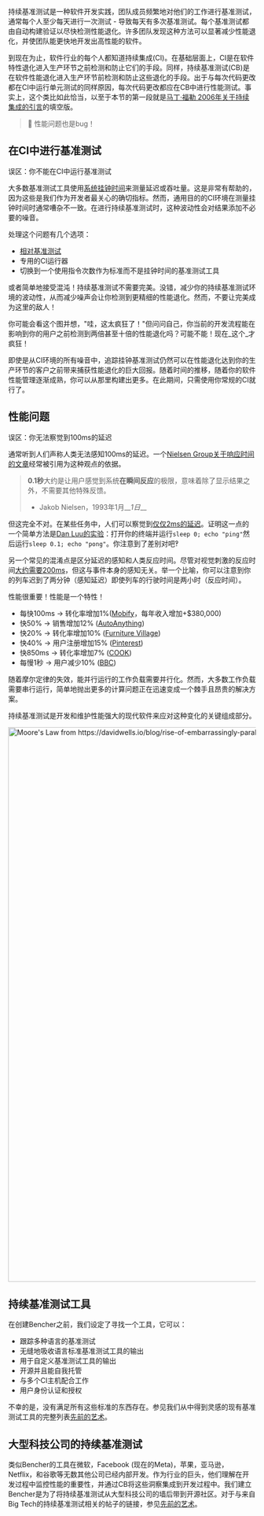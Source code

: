
持续基准测试是一种软件开发实践，团队成员频繁地对他们的工作进行基准测试，通常每个人至少每天进行一次测试 - 导致每天有多次基准测试。每个基准测试都由自动构建验证以尽快检测性能退化。许多团队发现这种方法可以显著减少性能退化，并使团队能更快地开发出高性能的软件。

到现在为止，软件行业的每个人都知道持续集成(CI)。在基础层面上，CI是在软件特性退化进入生产环节之前检测和防止它们的手段。同样，持续基准测试(CB)是在软件性能退化进入生产环节前检测和防止这些退化的手段。出于与每次代码更改都在CI中运行单元测试的同样原因，每次代码更改都应在CB中进行性能测试。事实上，这个类比如此恰当，以至于本节的第一段就是[马丁·福勒 2006年关于持续集成的引言](https://martinfowler.com/articles/continuousIntegration.html)的填空版。

> 🐰 性能问题也是bug！

## 在CI中进行基准测试

误区：你不能在CI中运行基准测试

大多数基准测试工具使用[系统挂钟时间](https://en.wikipedia.org/wiki/Elapsed_real_time)来测量延迟或吞吐量。这是非常有帮助的，因为这些是我们作为开发者最关心的确切指标。然而，通用目的的CI环境在测量挂钟时间时通常嘈杂不一致。在进行持续基准测试时，这种波动性会对结果添加不必要的噪音。

处理这个问题有几个选项：
- [相对基准测试](/zh/docs/how-to/track-benchmarks/)
- 专用的CI运行器
- 切换到一个使用指令次数作为标准而不是挂钟时间的基准测试工具

或者简单地接受混沌！持续基准测试不需要完美。没错，减少你的持续基准测试环境的波动性，从而减少噪声会让你检测到更精细的性能退化。然而，不要让完美成为这里的敌人！

<PerfImg
    query_title="Embrace+the+Chaos%21"
    title="拥抱混乱！"
    alt="拥抱混乱！用于 Bencher - Bencher"
/>

你可能会看这个图并想，"哇，这太疯狂了！"但问问自己，你当前的开发流程能在影响到你的用户之前检测到两倍甚至十倍的性能退化吗？可能不能！现在_这个_才疯狂！

即使是从CI环境的所有噪音中，追踪挂钟基准测试仍然可以在性能退化达到你的生产环节的客户之前带来捕获性能退化的巨大回报。随着时间的推移，随着你的软件性能管理逐渐成熟，你可以从那里构建出更多。在此期间，只需使用你常规的CI就行了。

## 性能问题

误区：你无法察觉到100ms的延迟

通常听到人们声称人类无法感知100ms的延迟。一个[Nielsen Group关于响应时间的文章](https://www.nngroup.com/articles/response-times-3-important-limits/)经常被引用为这种观点的依据。

> **0.1秒**大约是让用户感觉到系统**在瞬间反应**的极限，意味着除了显示结果之外，不需要其他特殊反馈。
>
> - Jakob Nielsen，1993年1月__*1日*__

但这完全不对。在某些任务中，人们可以察觉到[仅仅2ms的延迟](https://pdfs.semanticscholar.org/386a/15fd85c162b8e4ebb6023acdce9df2bd43ee.pdf)。证明这一点的一个简单方法是[Dan Luu的实验](https://danluu.com/input-lag/#appendix-why-measure-latency)：打开你的终端并运行`sleep 0; echo "ping"`然后运行`sleep 0.1; echo "pong"`。你注意到了差别对吧‽

另一个常见的混淆点是区分延迟的感知和人类反应时间。尽管对视觉刺激的反应时间[大约需要200ms](https://humanbenchmark.com/tests/reactiontime)，但这与事件本身的感知无关。举一个比喻，你可以注意到你的列车迟到了两分钟（感知延迟）即使列车的行驶时间是两小时（反应时间）。

性能很重要！性能是一个特性！

- 每快100ms → 转化率增加1%([Mobify](https://web.dev/why-speed-matters/)，每年收入增加+$380,000)
- 快50% → 销售增加12% ([AutoAnything](https://www.digitalcommerce360.com/2010/08/19/web-accelerator-revs-conversion-and-sales-autoanything/))
- 快20% → 转化率增加10% ([Furniture Village](https://www.thinkwithgoogle.com/intl/en-gb/marketing-strategies/app-and-mobile/furniture-village-and-greenlight-slash-page-load-times-boosting-user-experience/))
- 快40% → 用户注册增加15% ([Pinterest](https://medium.com/pinterest-engineering/driving-user-growth-with-performance-improvements-cfc50dafadd7))
- 快850ms → 转化率增加7% ([COOK](https://web.dev/why-speed-matters/))
- 每慢1秒 → 用户减少10% ([BBC](https://www.creativebloq.com/features/how-the-bbc-builds-websites-that-scale))

随着摩尔定律的失效，能并行运行的工作负载需要并行化。然而，大多数工作负载需要串行运行，简单地抛出更多的计算问题正在迅速变成一个棘手且昂贵的解决方案。

持续基准测试是开发和维护性能强大的现代软件来应对这种变化的关键组成部分。

<div class="content has-text-centered">
<img
    src="https://s3.amazonaws.com/public.bencher.dev/docs/moores_law.jpg"
    width="2124"
    height="1128"
    alt="Moore's Law from https://davidwells.io/blog/rise-of-embarrassingly-parallel-serverless-compute"
/>
</div>

## 持续基准测试工具

在创建Bencher之前，我们设定了寻找一个工具，它可以：

- 跟踪多种语言的基准测试
- 无缝地吸收语言标准基准测试工具的输出
- 用于自定义基准测试工具的输出
- 开源并且能自我托管
- 与多个CI主机配合工作
- 用户身份认证和授权

不幸的是，没有满足所有这些标准的东西存在。参见我们从中得到灵感的现有基准测试工具的完整列表[先前的艺术](/zh/docs/reference/prior-art/)。

## 大型科技公司的持续基准测试

类似Bencher的工具在微软，Facebook (现在的Meta)，苹果，亚马逊，Netflix，和谷歌等无数其他公司已经内部开发。作为行业的巨头，他们理解在开发过程中监控性能的重要性，并通过CB将这些洞察集成到开发过程中。我们建立Bencher是为了将持续基准测试从大型科技公司的墙后带到开源社区。对于与来自Big Tech的持续基准测试相关的帖子的链接，参见[先前的艺术](/zh/docs/reference/prior-art/)。
